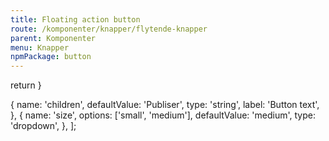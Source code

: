 ```yaml
---
title: Floating action button
route: /komponenter/knapper/flytende-knapper
parent: Komponenter
menu: Knapper
npmPackage: button
---
```



  return <SEO title={props.pageContext.frontmatter.title} description={props.pageContext.frontmatter.description} pathname={props.pageContext.frontmatter.route} />
}

  {
    name: 'children',
    defaultValue: 'Publiser',
    type: 'string',
    label: 'Button text',
  },
  {
    name: 'size',
    options: ['small', 'medium'],
    defaultValue: 'medium',
    type: 'dropdown',
  },
];

<PageHeader />
